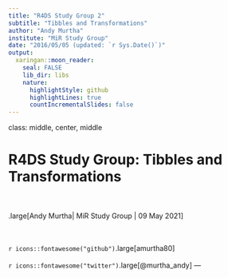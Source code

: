```yaml
---
title: "R4DS Study Group 2"
subtitle: "Tibbles and Transformations"
author: "Andy Murtha"
institute: "MiR Study Group"
date: "2016/05/05 (updated: `r Sys.Date()`)"
output:
  xaringan::moon_reader:
    seal: FALSE
    lib_dir: libs
    nature:
      highlightStyle: github
      highlightLines: true
      countIncrementalSlides: false
---
```

class: middle, center, middle

# R4DS Study Group: Tibbles and Transformations

<br><br>.large[Andy Murtha| MiR Study Group | 09 May 2021]

<br><br>`r icons::fontawesome("github")`.large[amurtha80]
<br><br>`r icons::fontawesome("twitter")`.large[@murtha_andy]
---
